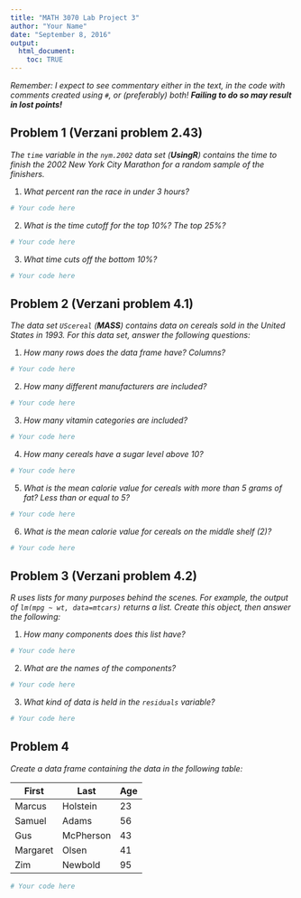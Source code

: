 ```yaml
---
title: "MATH 3070 Lab Project 3"
author: "Your Name"
date: "September 8, 2016"
output:
  html_document:
    toc: TRUE
---
```


*Remember: I expect to see commentary either in the text, in the code with comments created using `#`, or (preferably) both! **Failing to do so may result in lost points!***

## Problem 1 (Verzani problem 2.43)
*The `time` variable in the `nym.2002` data set (**UsingR**) contains the time to finish the 2002 New York City Marathon for a random sample of the finishers.*

1. *What percent ran the race in under 3 hours?*

```r
# Your code here
```

2. *What is the time cutoff for the top 10%? The top 25%?*

```r
# Your code here
```

3. *What time cuts off the bottom 10%?*

```r
# Your code here
```

## Problem 2 (Verzani problem 4.1)
*The data set `UScereal` (**MASS**) contains data on cereals sold in the United States in 1993. For this data set, answer the following questions:*

1. *How many rows does the data frame have? Columns?*

```r
# Your code here
```

2. *How many different manufacturers are included?*

```r
# Your code here
```

3. *How many vitamin categories are included?*

```r
# Your code here
```

4. *How many cereals have a sugar level above 10?*

```r
# Your code here
```

5. *What is the mean calorie value for cereals with more than 5 grams of fat? Less than or equal to 5?*

```r
# Your code here
```

6. *What is the mean calorie value for cereals on the middle shelf (2)?*

```r
# Your code here
```

## Problem 3 (Verzani problem 4.2)
*R uses lists for many purposes behind the scenes. For example, the output of `lm(mpg ~ wt, data=mtcars)` returns a list. Create this object, then answer the following:*

1. *How many components does this list have?*

```r
# Your code here
```

2. *What are the names of the components?*

```r
# Your code here
```

3. *What kind of data is held in the `residuals` variable?*

```r
# Your code here
```

## Problem 4
*Create a data frame containing the data in the following table:*

| First    | Last      | Age |
|----------|-----------|-----|
| Marcus   | Holstein  | 23  |
| Samuel   | Adams     | 56  |
| Gus      | McPherson | 43  |
| Margaret | Olsen     | 41  |
| Zim      | Newbold   | 95  |

```r
# Your code here
```